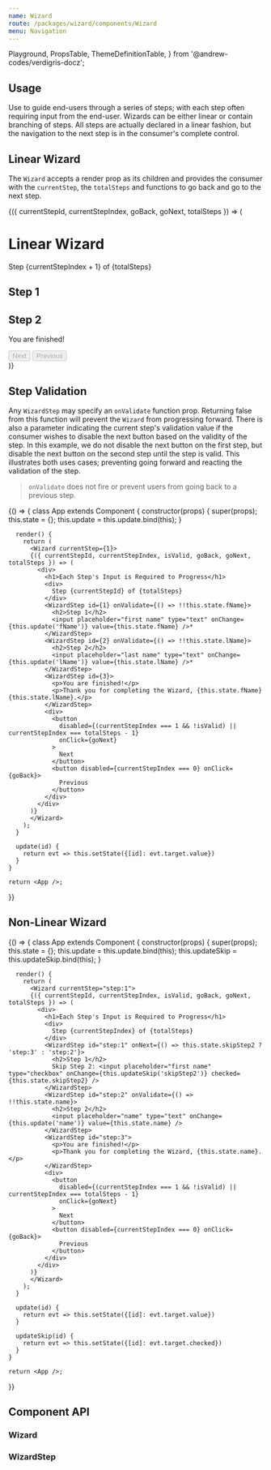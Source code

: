```yaml
---
name: Wizard
route: /packages/wizard/components/Wizard
menu: Navigation
---
```


  Playground,
  PropsTable,
  ThemeDefinitionTable,
} from '@andrew-codes/verdigris-docz';

## Usage

Use to guide end-users through a series of steps; with each step often requiring input from the end-user. Wizards can be either linear or contain branching of steps. All steps are actually declared in a linear fashion, but the navigation to the next step is in the consumer's complete control.

## Linear Wizard

The `Wizard` accepts a render prop as its children and provides the consumer with the `currentStep`, the `totalSteps` and functions to go back and go to the next step.

<Playground data-test="linear-wizard">
  <Wizard currentStep="step:1">
    {({ currentStepId, currentStepIndex, goBack, goNext, totalSteps }) => (
      <div>
        <h1>Linear Wizard</h1>
        <div>
          Step {currentStepIndex + 1} of {totalSteps}
        </div>
        <WizardStep id="step:1">
          <h2>Step 1</h2>
        </WizardStep>
        <WizardStep id="step:2">
          <h2>Step 2</h2>
        </WizardStep>
        <WizardStep id="step:3">
          <p>You are finished!</p>
        </WizardStep>
        <div>
          <button
            disabled={currentStepIndex === totalSteps - 1}
            onClick={goNext}
          >
            Next
          </button>
          <button disabled={currentStepIndex === 0} onClick={goBack}>
            Previous
          </button>
        </div>
      </div>
    )}
  </Wizard>
</Playground>

## Step Validation

Any `WizardStep` may specify an `onValidate` function prop. Returning false from this function will prevent the `Wizard` from progressing forward. There is also a parameter indicating the current step's validation value if the consumer wishes to disable the next button based on the validity of the step. In this example, we do not disable the next button on the first step, but disable the next button on the second step until the step is valid. This illustrates both uses cases; preventing going forward and reacting the validation of the step.

> `onValidate` does not fire or prevent users from going back to a previous step.

<Playground data-test="validation">
  {() => {
    class App extends Component {
      constructor(props) {
        super(props);
        this.state = {};
        this.update = this.update.bind(this);
      }

      render() {
        return (
          <Wizard currentStep={1}>
          {({ currentStepId, currentStepIndex, isValid, goBack, goNext, totalSteps }) => (
            <div>
              <h1>Each Step's Input is Required to Progress</h1>
              <div>
                Step {currentStepId} of {totalSteps}
              </div>
              <WizardStep id={1} onValidate={() => !!this.state.fName}>
                <h2>Step 1</h2>
                <input placeholder="first name" type="text" onChange={this.update('fName')} value={this.state.fName} />*
              </WizardStep>
              <WizardStep id={2} onValidate={() => !!this.state.lName}>
                <h2>Step 2</h2>
                <input placeholder="last name" type="text" onChange={this.update('lName')} value={this.state.lName} />*
              </WizardStep>
              <WizardStep id={3}>
                <p>You are finished!</p>
                <p>Thank you for completing the Wizard, {this.state.fName} {this.state.lName}.</p>
              </WizardStep>
              <div>
                <button
                  disabled={(currentStepIndex === 1 && !isValid) || currentStepIndex === totalSteps - 1}
                  onClick={goNext}
                >
                  Next
                </button>
                <button disabled={currentStepIndex === 0} onClick={goBack}>
                  Previous
                </button>
              </div>
            </div>
          )}
          </Wizard>
        );
      }

      update(id) {
        return evt => this.setState({[id]: evt.target.value})
      }
    }

    return <App />;

}}

</Playground>

## Non-Linear Wizard

<Playground data-test="non-linear">
  {() => {
    class App extends Component {
      constructor(props) {
        super(props);
        this.state = {};
        this.update = this.update.bind(this);
        this.updateSkip = this.updateSkip.bind(this);
      }

      render() {
        return (
          <Wizard currentStep="step:1">
          {({ currentStepId, currentStepIndex, isValid, goBack, goNext, totalSteps }) => (
            <div>
              <h1>Each Step's Input is Required to Progress</h1>
              <div>
                Step {currentStepIndex} of {totalSteps}
              </div>
              <WizardStep id="step:1" onNext={() => this.state.skipStep2 ? 'step:3' : 'step:2'}>
                <h2>Step 1</h2>
                Skip Step 2: <input placeholder="first name" type="checkbox" onChange={this.updateSkip('skipStep2')} checked={this.state.skipStep2} />
              </WizardStep>
              <WizardStep id="step:2" onValidate={() => !!this.state.name}>
                <h2>Step 2</h2>
                <input placeholder="name" type="text" onChange={this.update('name')} value={this.state.name} />
              </WizardStep>
              <WizardStep id="step:3">
                <p>You are finished!</p>
                <p>Thank you for completing the Wizard, {this.state.name}.</p>
              </WizardStep>
              <div>
                <button
                  disabled={(currentStepIndex === 1 && !isValid) || currentStepIndex === totalSteps - 1}
                  onClick={goNext}
                >
                  Next
                </button>
                <button disabled={currentStepIndex === 0} onClick={goBack}>
                  Previous
                </button>
              </div>
            </div>
          )}
          </Wizard>
        );
      }

      update(id) {
        return evt => this.setState({[id]: evt.target.value})
      }

      updateSkip(id) {
        return evt => this.setState({[id]: evt.target.checked})
      }
    }

    return <App />;

}}

</Playground>

## Component API

### Wizard

<PropsTable of={Wizard} />

### WizardStep

<PropsTable of={WizardStep} />
